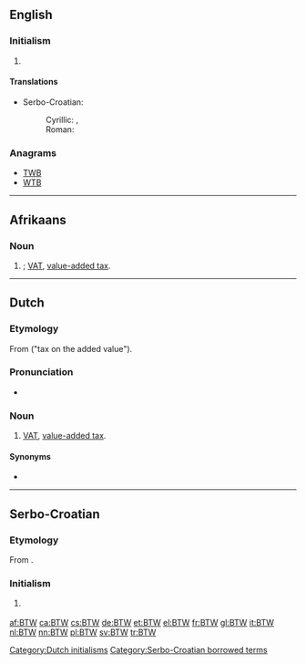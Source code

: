 {{also|btw}}
==English==

===Initialism===
{{en-initialism}}

# {{context|Internet|text|lang=en}} {{initialism of|by the way}}

====Translations====
{{trans-top|[[by the way]]}}
* Serbo-Croatian:
*: Cyrillic: {{t|sh|УБР|tr=UBR|sc=Cyrl}}, {{qualifier|slang}} {{t|sh|БТЊ|sc=Cyrl}}
*: Roman: {{t|sh|UBR|sc=Latn}}
{{trans-mid}}
{{trans-bottom}}

===Anagrams===
* [[TWB#English|TWB]]
* [[WTB#English|WTB]]

----

==Afrikaans==

===Noun===
{{af-noun|-}}

# {{initialism of|[[belasting]] [[op]] [[toegevoegde]] [[waarde]]|lang=af}}; [[VAT]], [[value-added tax]].

----

==Dutch==

===Etymology===
From {{term|belasting|lang=nl}} {{term|op|lang=nl}} {{term|de|lang=nl}} {{term|toevoegen|toegevoegde|lang=nl}} {{term|waarde|lang=nl}} ("tax on the added value").

===Pronunciation===
* {{audio|Nl-BTW.ogg|Audio}}

===Noun===
{{nl-noun|f|-|-}}

# [[VAT]], [[value-added tax]].

====Synonyms====
* {{l|nl|omzetbelasting}}

[[Category:Dutch initialisms]]

----

==Serbo-Croatian==

===Etymology===
From {{etyl|en|sh}} {{term|BTW||[[by the way]]|lang=en}}.

===Initialism===
{{sh-initialism}}

# {{context|Internet|text|lang=sh}} {{initialism of|by the way}}

[[Category:Serbo-Croatian borrowed terms]]

[[af:BTW]]
[[ca:BTW]]
[[cs:BTW]]
[[de:BTW]]
[[et:BTW]]
[[el:BTW]]
[[fr:BTW]]
[[gl:BTW]]
[[it:BTW]]
[[nl:BTW]]
[[nn:BTW]]
[[pl:BTW]]
[[sv:BTW]]
[[tr:BTW]]